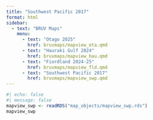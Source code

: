 ```yaml
---
title: "Southwest Pacific 2017"
format: html
sidebar:
  - text: "BRUV Maps"
    menu:
      - text: "Otago 2025"
        href: bruvmaps/mapview_ota.qmd
      - text: "Hauraki Gulf 2024"
        href: bruvmaps/mapview_hau.qmd
      - text: "Fiordland 2024-25"
        href: bruvmaps/mapview_fld.qmd
      - text: "Southwest Pacific 2017"
        href: bruvmaps/mapview_swp.qmd
---
```


```r
#| echo: false
#| message: false
mapview_swp <- readRDS("map_objects/mapview_swp.rds")
mapview_swp
```
